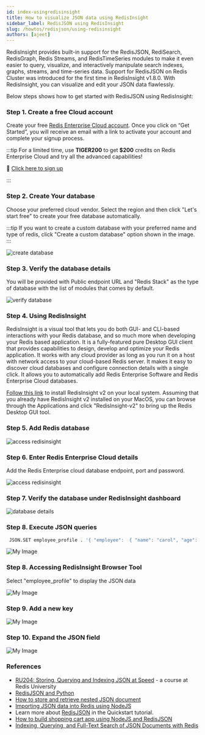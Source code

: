 ```yaml
---
id: index-usingredisinsight
title: How to visualize JSON data using RedisInsight
sidebar_label: RedisJSON using RedisInsight
slug: /howtos/redisjson/using-redisinsight
authors: [ajeet]
---
```



<Authors frontMatter={frontMatter} />

RedisInsight provides built-in support for the RedisJSON, RediSearch, RedisGraph, Redis Streams, and RedisTimeSeries modules to make it even easier to query, visualize, and interactively manipulate search indexes, graphs, streams, and time-series data. Support for RedisJSON on Redis Cluster was introduced for the first time in RedisInsight v1.8.0. With RedisInsight, you can visualize and edit your JSON data flawlessly.

Below steps shows how to get started with RedisJSON using RedisInsight:

### Step 1. Create a free Cloud account

Create your free <a href="https://redis.com/try-free/" target="_blank" rel="noopener">Redis Enterprise Cloud account</a>. Once you click on “Get Started”, you will receive an email with a link to activate your account and complete your signup process.

:::tip
For a limited time, use **TIGER200** to get **$200** credits on Redis Enterprise Cloud and try all the advanced capabilities!

:tada: [Click here to sign up](https://redis.com/try-free)

:::

### Step 2. Create Your database

Choose your preferred cloud vendor. Select the region and then click "Let's start free" to create your free database automatically.

:::tip
If you want to create a custom database with your preferred name and type of redis,
click "Create a custom database" option shown in the image.
:::

![create database ](images/select_cloud_vendor.png)

### Step 3. Verify the database details

You will be provided with Public endpoint URL and "Redis Stack" as the type of database with the list of modules that comes by default.

![verify database](images/details_database.png)

### Step 4. Using RedisInsight

RedisInsight is a visual tool that lets you do both GUI- and CLI-based interactions with your Redis database, and so much more when developing your Redis based application. It is a fully-featured pure Desktop GUI client that provides capabilities to design, develop and optimize your Redis application. It works with any cloud provider as long as you run it on a host with network access to your cloud-based Redis server. It makes it easy to discover cloud databases and configure connection details with a single click. It allows you to automatically add Redis Enterprise Software and Redis Enterprise Cloud databases.

[Follow this link](/explore/redisinsightv2/getting-started) to install RedisInsight v2 on your local system.
Assuming that you already have RedisInsight v2 installed on your MacOS, you can browse through the Applications and click "RedisInsight-v2" to bring up the Redis Desktop GUI tool.

### Step 5. Add Redis database

![access redisinsight](images/add_database.png)

### Step 6. Enter Redis Enterprise Cloud details

Add the Redis Enterprise cloud database endpoint, port and password.

![access redisinsight](images/database_creds.png)

### Step 7. Verify the database under RedisInsight dashboard

![database details](images/database_details.png)

### Step 8. Execute JSON queries

```bash
 JSON.SET employee_profile . '{ "employee":  { "name": "carol", "age": 40, "married": true } }'
```

![My Image](images/json_0.png)

### Step 8. Accessing RedisInsight Browser Tool

Select "employee_profile" to display the JSON data

![My Image](images/json_1.png)

### Step 9. Add a new key

![My Image](images/json_2.png)

### Step 10. Expand the JSON field

![My Image](images/json_3.png)

### References

- [RU204: Storing, Querying and Indexing JSON at Speed](https://university.redis.com/courses/ru204/) - a course at Redis University
- [RedisJSON and Python](/howtos/redisjson/using-python)
- [How to store and retrieve nested JSON document](/howtos/redisjson/storing-complex-json-document)
- [Importing JSON data into Redis using NodeJS](/howtos/redisjson/using-nodejs)
- Learn more about [RedisJSON](https://oss.redis.com/redisjson/) in the Quickstart tutorial.
- [How to build shopping cart app using NodeJS and RedisJSON](/howtos/shoppingcart)
- [Indexing, Querying, and Full-Text Search of JSON Documents with Redis](https://redis.com/blog/index-and-query-json-docs-with-redis/)
